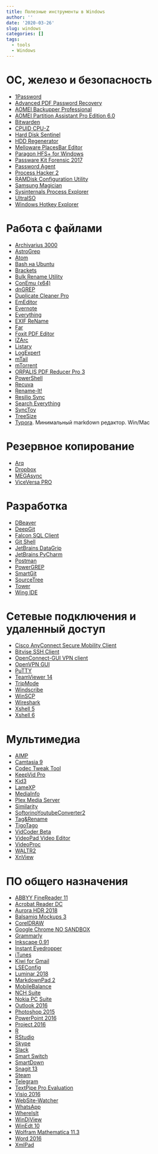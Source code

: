 ```yaml
---
title: Полезные инструменты в Windows
author: ''
date: '2020-03-26'
slug: windows
categories: []
tags:
  - tools
  - Windows
---
```


# ОС, железо и безопасность
- [1Password]()
- [Advanced PDF Password Recovery]()
- [AOMEI Backupper Professional]()
- [AOMEI Partition Assistant Pro Edition 6.0]()
- [Bitwarden]()
- [CPUID CPU-Z]()
- [Hard Disk Sentinel]()
- [HDD Regenerator]()
- [Melloware PlacesBar Editor]()
- [Paragon HFS+ for Windows]()
- [Passware Kit Forensic 2017]()
- [Password Agent]()
- [Process Hacker 2]()
- [RAMDisk Configuration Utility]()
- [Samsung Magician]()
- [Sysinternals Process Explorer]()
- [UltraISO]()
- [Windows Hotkey Explorer]()

# Работа с файлами
- [Archivarius 3000]()
- [AstroGrep]()
- [Atom]()
- [Bash на Ubuntu]()
- [Brackets]()
- [Bulk Rename Utility]()
- [ConEmu (x64)]()
- [dnGREP]()
- [Duplicate Cleaner Pro]()
- [EmEditor]()
- [Evernote]()
- [Everything]()
- [EXIF ReName]()
- [Far]()
- [Foxit PDF Editor]()
- [IZArc]()
- [Listary]()
- [LogExpert]()
- [mTail]()
- [mTorrent]()
- [ORPALIS PDF Reducer Pro 3]()
- [PowerShell]()
- [Recuva]()
- [Rename-It!]()
- [Resilio Sync]()
- [Search Everything]()
- [SyncToy]()
- [TreeSize]()
- [Typora](https://typora.io/). Минимальный markdown редактор. Win/Mac


# Резервное копирование
- [Arq]()
- [Dropbox]()
- [MEGAsync]()
- [ViceVersa PRO]()

# Разработка
- [DBeaver]()
- [DeepGit]()
- [Falcon SQL Client]()
- [Git Shell]()
- [JetBrains DataGrip]()
- [JetBrains PyCharm]()
- [Postman]()
- [PowerGREP]()
- [SmartGit]()
- [SourceTree]()
- [Tower]()
- [Wing IDE]()


# Сетевые подключения и удаленный доступ
- [Cisco AnyConnect Secure Mobility Client]()
- [Bitvise SSH Client]()
- [OpenConnect-GUI VPN client]()
- [OpenVPN GUI]()
- [PuTTY]()
- [TeamViewer 14]()
- [TripMode]()
- [Windscribe]()
- [WinSCP]()
- [Wireshark]()
- [Xshell 5]()
- [Xshell 6]()


# Мультимедиа
- [AIMP]()
- [Camtasia 9]()
- [Codec Tweak Tool]()
- [KeepVid Pro]()
- [Kid3]()
- [LameXP]()
- [MediaInfo]()
- [Plex Media Server]()
- [Similarity]()
- [SoftorinoYoutubeConverter2]()
- [Tag&Rename]()
- [TigoTago](http://tigotago.com/)
- [VidCoder Beta]()
- [VideoPad Video Editor]()
- [VideoProc]()
- [WALTR2]()
- [XnView]()

# ПО общего назначения

- [ABBYY FineReader 11]()
- [Acrobat Reader DC]()
- [Aurora HDR 2018]()
- [Balsamiq Mockups 3]()
- [CorelDRAW]()
- [Google Chrome NO SANDBOX]()
- [Grammarly]()
- [Inkscape 0.91]()
- [Instant Eyedropper]()
- [iTunes]()
- [Kiwi for Gmail]()
- [LSEConfig]()
- [Luminar 2018]()
- [MarkdownPad 2]()
- [MobileBalance]()
- [NCH Suite]()
- [Nokia PC Suite]()
- [Outlook 2016]()
- [Photoshop 2015]()
- [PowerPoint 2016]()
- [Project 2016]()
- [R]()
- [RStudio]()
- [Skype]()
- [Slack]()
- [Smart Switch]()
- [SmartDown]()
- [Snagit 13]()
- [Steam]()
- [Telegram]()
- [TextPipe Pro Evaluation]()
- [Visio 2016]()
- [WebSite-Watcher]()
- [WhatsApp]()
- [WhereIsIt]()
- [WinDjView]()
- [WinEdt 10]()
- [Wolfram Mathematica 11.3]()
- [Word 2016]()
- [XmlPad]()

